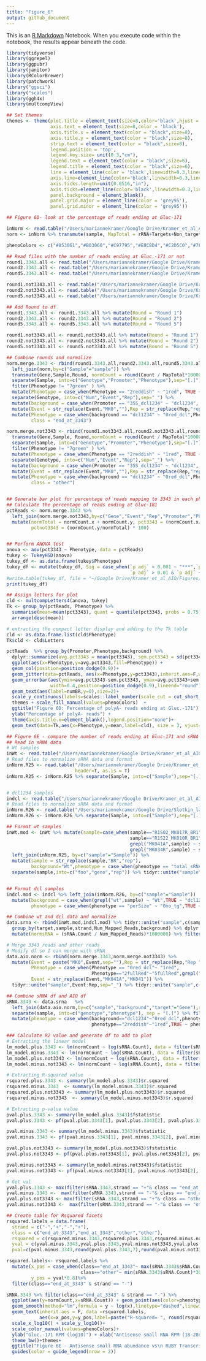 ```yaml
---
title: "Figure_6"
output: github_document
---
```


This is an [R Markdown](http://rmarkdown.rstudio.com) Notebook. When you execute code within the notebook, the results appear beneath the code. 


```r
library(tidyverse)
library(ggrepel)
library(ggpubr)
library(janitor)
library(RColorBrewer)
library(patchwork)
library("ggsci")
library("scales")
library(ggh4x)
library(multcompView)

```

```r
## Set themes
themes <- theme(plot.title = element_text(size=8,color='black',hjust = 0.5),
                axis.text = element_text(size=8,color = 'black'),
                axis.title.x = element_text(color = "black",size=8),
                axis.title.y = element_text(color = "black",size=8),
                strip.text = element_text(color = "black",size=8),
                legend.position = 'top',
                legend.key.size= unit(0.3,"cm"),
                legend.text = element_text(color = "black",size=6),
                legend.title = element_text(color = "black",size=6),
                line = element_line(color = 'black',linewidth=0.3,lineend="round"),
                axis.line=element_line(color='black',linewidth=0.3,lineend="round"),
                axis.ticks.length=unit(0.0516,"in"),
                axis.ticks=element_line(color='black',linewidth=0.3,lineend="round"),
                panel.background = element_blank(),
                panel.grid.major = element_line(color = 'grey95'),
                panel.grid.minor = element_line(color = 'grey95'))
```

```r
## Figure 6D- look at the percentage of reads ending at Gluc-171

inNorm <- read.table("/Users/mariannekramer/Google Drive/Kramer_et_al_AIO/Figures/ruby_aio_read_Count/number_reads_mapped.ruby_rounds1235.txt",header = TRUE)
norm <- inNorm %>% transmute(sample, MapTotal = rRNA+Targets+Non_targets)

phenoColors <- c("#853061","#B03060","#C97795","#E8C8D4","#C2D5C0","#7FA779","#006400")

## Read files with the number of reads ending at Gluc.-171 or not
round1.3343.all <- read.table("/Users/mariannekramer/Google Drive/Kramer_et_al_AIO/Figures/ruby_aio_read_Count/end_at_3343/all.non_pA.filtered.rRNA_free.mapped_to_targets.RUBY_end_at_3343.counts.ruby_round1.final.txt", col.names=c("Count","Gene","Sample"), as.is = T)
round2.3343.all <- read.table("/Users/mariannekramer/Google Drive/Kramer_et_al_AIO/Figures/ruby_aio_read_Count/end_at_3343/all.non_pA.filtered.rRNA_free.mapped_to_targets.RUBY_end_at_3343.counts.ruby_round2.final.txt", col.names=c("Count","Gene","Sample"), as.is = T)
round5.3343.all <- read.table("/Users/mariannekramer/Google Drive/Kramer_et_al_AIO/Figures/ruby_aio_read_Count/end_at_3343/all.non_pA.filtered.rRNA_free.mapped_to_targets.RUBY_end_at_3343.counts.ruby_round5.final.txt", col.names=c("Count","Gene","Sample"), as.is = T)

round1.not3343.all <- read.table("/Users/mariannekramer/Google Drive/Kramer_et_al_AIO/Figures/ruby_aio_read_Count/end_at_3343/all.non_pA.filtered.rRNA_free.mapped_to_targets.RUBY_not_end_at_3343.counts.ruby_round1.final.txt", col.names=c("Count","Gene","Sample"), as.is = T)
round2.not3343.all <- read.table("/Users/mariannekramer/Google Drive/Kramer_et_al_AIO/Figures/ruby_aio_read_Count/end_at_3343/all.non_pA.filtered.rRNA_free.mapped_to_targets.RUBY_not_end_at_3343.counts.ruby_round2.final.txt", col.names=c("Count","Gene","Sample"), as.is = T)
round5.not3343.all <- read.table("/Users/mariannekramer/Google Drive/Kramer_et_al_AIO/Figures/ruby_aio_read_Count/end_at_3343/all.non_pA.filtered.rRNA_free.mapped_to_targets.RUBY_not_end_at_3343.counts.ruby_round5.final.txt", col.names=c("Count","Gene","Sample"), as.is = T)

## Add Round to df
round1.3343.all <- round1.3343.all %>% mutate(Round = "Round 1")
round2.3343.all <- round2.3343.all %>% mutate(Round = "Round 2")
round5.3343.all <- round5.3343.all %>% mutate(Round = "Round 5")

round1.not3343.all <- round1.not3343.all %>% mutate(Round = "Round 1")
round2.not3343.all <- round2.not3343.all %>% mutate(Round = "Round 2")
round5.not3343.all <- round5.not3343.all %>% mutate(Round = "Round 5")

## Combine rounds and normalize 
norm.merge.3343 <- rbind(round1.3343.all,round2.3343.all,round5.3343.all)  %>% 
  left_join(norm,by=c("Sample"="sample")) %>%
  transmute(Gene,Sample,Round, normCount = round(Count / MapTotal*1000000,2)) %>%
  separate(Sample, into=c("Genotype","Promoter","Phenotype"),sep="[.]") %>% 
  filter(Phenotype != "7green" ) %>% 
  mutate(Phenotype = case_when(Phenotype == "2reddish" ~ "1red", TRUE ~ Phenotype)) %>%
  separate(Genotype, into=c("Num","Event","Rep"),sep="_") %>% 
  mutate(background = case_when(Promoter == "35S_dcl1234" ~ "dcl1234", TRUE ~ "Wt")) %>%
  mutate(Event = str_replace(Event,"MK0",""),Rep = str_replace(Rep,"rep","Rep ")) %>% select(!Num) %>%
  mutate(Phenotype = case_when(background == "dcl1234" ~ "0red_dcl",Phenotype == "5fullRed" ~"2fullRed", TRUE ~ Phenotype),
         class = "end_at_3343")

norm.merge.not3343 <- rbind(round1.not3343.all,round2.not3343.all,round5.not3343.all)  %>% left_join(norm,by=c("Sample"="sample")) %>%
  transmute(Gene,Sample, Round,normCount = round(Count / MapTotal*1000000,2)) %>%
  separate(Sample, into=c("Genotype","Promoter","Phenotype"),sep="[.]") %>% 
  filter(Phenotype != "7green" ) %>%
  mutate(Phenotype = case_when(Phenotype == "2reddish" ~ "1red", TRUE ~ Phenotype)) %>%
  separate(Genotype, into=c("Num","Event","Rep"),sep="_") %>% 
  mutate(background = case_when(Promoter == "35S_dcl1234" ~ "dcl1234", TRUE ~ "Wt")) %>%
  mutate(Event = str_replace(Event,"MK0",""),Rep = str_replace(Rep,"rep","Rep ")) %>% select(!Num) %>%
  mutate(Phenotype = case_when(background == "dcl1234" ~ "0red_dcl",Phenotype == "5fullRed" ~"2fullRed", TRUE ~ Phenotype),
         class = "other")


## Generate bar plot for percentage of reads mapping to 3343 in each phenotype
## Calculate the percentage of reads ending at Gluc-181
pctReads <- norm.merge.3343 %>% 
  left_join(norm.merge.not3343,by=c("Gene","Event","Rep","Promoter","Phenotype","background")) %>% 
  mutate(normTotal = normCount.x + normCount.y, pct3343 = (normCount.x/normTotal) * 100,
         pctnot3343 = (normCount.y/normTotal) * 100)


## Perform ANOVA test
anova <- aov(pct3343 ~ Phenotype, data = pctReads)
tukey <- TukeyHSD(anova)
tukey_df <- as.data.frame(tukey$Phenotype)
tukey_df <- mutate(tukey_df, Sig = case_when(`p adj` < 0.001 ~ "***",`p adj` > 0.001 & `p adj` < 0.01 ~ "**",
                                             `p adj` > 0.01 & `p adj` < 0.05 ~ "*", TRUE ~ "NS"))
#write.table(tukey_df, file = "~/Google Drive/Kramer_et_al_AIO/Figures/ruby_aio_read_Count/end_at_3343/number_reads_ending_at_3343.all.pct.ANOVA.tukey.txt", quote=F, row.names = T, col.names=T, sep= "\t")
print(tukey_df)

## Assign letters for plot
cld <- multcompLetters4(anova, tukey)
Tk <- group_by(pctReads, Phenotype) %>%
  summarise(mean=mean(pct3343), quant = quantile(pct3343, probs = 0.75)) %>%
  arrange(desc(mean))

# extracting the compact letter display and adding to the Tk table
cld <- as.data.frame.list(cld$Phenotype)
Tk$cld <- cld$Letters

pctReads  %>% group_by(Promoter,Phenotype,background) %>% 
  dplyr::summarize(avg.pct3343 = mean(pct3343), sem.pct3343 = sd(pct3343)/sqrt(n()),numBR=n()) %>%
  ggplot(aes(x=Phenotype,y=avg.pct3343,fill=Phenotype)) + 
  geom_col(position=position_dodge(0.9))+ 
  geom_jitter(data=pctReads, aes(x=Phenotype,y=pct3343),inherit.aes=F,width =0.2,size=0.5)+ 
  geom_errorbar(aes(ymin=avg.pct3343-sem.pct3343, ymax=avg.pct3343+sem.pct3343),
                width=0.4,position=position_dodge(0.9),lineend="round")+
  geom_text(aes(label=numBR,y=0),size=2)+
  scale_y_continuous(labels=scales::label_number(scale_cut = cut_short_scale())) +
  themes + scale_fill_manual(values=phenoColors)  + 
  ggtitle("Figure 6D: Percentage of polyA- reads ending at Gluc.-171") + 
  ylab("Percentage of polyA- reads") +
  theme(axis.title.x=element_blank(),legend.position="none")+
  geom_text(data=Tk,aes(x=Phenotype,y=mean,label=cld), size = 3, vjust=-1, hjust =-1)

```

```r
## Figure 6E - compare the number of reads ending at Gluc-171 and sRNA levels
## Read in sRNA data
# Wt samples
inWt <- read.table("/Users/mariannekramer/Google Drive/Kramer_et_al_AIO/Figures/ruby_srna/all_samples.ruby_round1_2.total_sRNA_counts.perSize.txt", col.names = c("count","target","size","strand", "sample","phenotype"), as.is = T)
# Read files to normalize sRNA data and format
inNorm.R25 <- read.table("/Users/mariannekramer/Google Drive/Kramer_et_al_AIO/Figures/ruby_srna/number_mapped_reads.R25.txt", 
                         header=T, as.is = T)
inNorm.R25 <- inNorm.R25 %>% separate(Sample, into=c("Sample"),sep="[.]")


# dcl1234 samples
indcl <- read.table("/Users/mariannekramer/Google Drive/Kramer_et_al_AIO/Figures/ruby_srna/all_samples.ruby_round5.total_sRNA_counts.perSize.txt",col.names=c("count","target","size","strand","sample","phenotype"))
# Read files to normalize sRNA data and format
inNorm.R26 <- read.table("/Users/mariannekramer/Google Drive/Slotkin_lab_projects/R26/number_mapped_reads.R26.txt",header=T)
inNorm.R26 <- inNorm.R26 %>% separate(Sample, into=c("Sample"),sep="[.]")

## Format wt samples
inWt.mod <- inWt %>% mutate(sample=case_when(sample=="R1S02_MK017R_BR1"~"R1S02_MK017_BR1",
                                             sample=="R1S22_MK010R_BR1"~"R1S22_MK010_BR1",
                                             grepl("MK041A",sample) ~ str_replace(sample, "MK041A","MK041"),
                                             grepl("MK034R",sample) ~ str_replace(sample, "MK034R","MK034"),TRUE ~ sample)) %>% 
  left_join(inNorm.R25, by=c("sample"="Sample")) %>% 
  mutate(sample = str_replace(sample,"BR","rep"),
         background="Wt",phenotype = case_when(phenotype == "total_sRNA_counts"~ "0no_tg",TRUE ~ phenotype)) %>%
  separate(sample,into=c("foo","geno","rep")) %>% tidyr::unite("sample",geno:rep,sep="_") %>% select(!foo)


## Format dcl samples
indcl.mod <- indcl %>% left_join(inNorm.R26, by=c("sample"="Sample"))  %>% filter(!grepl("MK016",sample)) %>% 
  mutate(background = case_when(grepl("wt",sample) ~ "Wt",TRUE ~ "dcl1234"), 
         phenotype = case_when(phenotype == "perSize" ~ "0no_tg",TRUE ~ phenotype))

## Combine wt and dcl data and normalize
data.srna <- rbind(inWt.mod,indcl.mod) %>% tidyr::unite("sample",c(sample:phenotype),sep=".")%>% 
  group_by(target,sample,strand,Num_Mapped_Reads,background) %>% dplyr::summarize(sRNA.Count = sum(count)) %>%
  mutate(normsRNA = (sRNA.Count / Num_Mapped_Reads)*1000000) %>% filter(grepl("MK",sample))

# Merge 3343 reads and other reads
# Modify df so I can merge with sRNA
data.aio.norm <- rbind(norm.merge.3343,norm.merge.not3343) %>% 
  mutate(Event = paste("MK0",Event,sep=""),Rep = str_replace(Rep,"Rep ","rep"),
         Phenotype = case_when(Phenotype == "0red_dcl"~ "1red",
                               Phenotype=="2fullRed"~"5fullRed",grepl("MK034",Event)~"2reddish",TRUE ~ Phenotype),
         Event = str_replace(Event,"MK041A","MK041")) %>% 
  tidyr::unite("sample",Event:Rep,sep="_") %>% tidyr::unite("sample",c(sample,Phenotype),sep=".") 

## Combine sRNA df and AIO df
sRNA.3343 <- data.srna   %>%
  left_join(data.aio.norm,by=c("sample","background","target"="Gene"),relationship = "many-to-many") %>%
  separate(sample, into=c("genotype","phenotype"), sep = "[.]") %>% filter(phenotype!="0no_tg") %>% 
  mutate(phenotype = case_when(background=="dcl1234"~"0red_dcl",phenotype == "5fullRed"~"2fullRed",
                               phenotype=="2reddish"~"1red",TRUE ~ phenotype))

### Calculate R2 value and generate df to add to plot
# Extracting the linear model
lm_model.plus.3343 <- lm(normCount ~ log(sRNA.Count), data = filter(sRNA.3343,strand =="+" & class == "end_at_3343"))
lm_model.minus.3343 <- lm(normCount ~ log(sRNA.Count), data = filter(sRNA.3343,strand =="-"& class == "end_at_3343"))
lm_model.plus.not3343 <- lm(normCount ~ log(sRNA.Count), data = filter(sRNA.3343,strand =="+"& class == "other"))
lm_model.minus.not3343 <- lm(normCount ~ log(sRNA.Count), data = filter(sRNA.3343,strand =="-"& class == "other"))

# Extracting R-squared value
rsquared.plus.3343 <- summary(lm_model.plus.3343)$r.squared
rsquared.minus.3343  <- summary(lm_model.minus.3343)$r.squared
rsquared.plus.not3343 <- summary(lm_model.plus.not3343)$r.squared
rsquared.minus.not3343  <- summary(lm_model.minus.not3343)$r.squared

# Extracting p-value value
pval.plus.3343 <- summary(lm_model.plus.3343)$fstatistic
pval.plus.3343 <- pf(pval.plus.3343[1], pval.plus.3343[2], pval.plus.3343[3], lower.tail = FALSE)

pval.minus.3343 <- summary(lm_model.minus.3343)$fstatistic
pval.minus.3343 <- pf(pval.minus.3343[1], pval.minus.3343[2], pval.minus.3343[3], lower.tail = FALSE)

pval.plus.not3343 <- summary(lm_model.plus.not3343)$fstatistic
pval.plus.not3343 <- pf(pval.plus.not3343[1], pval.plus.not3343[2], pval.plus.not3343[3], lower.tail = FALSE)

pval.minus.not3343 <- summary(lm_model.minus.not3343)$fstatistic
pval.minus.not3343 <- pf(pval.minus.not3343[1], pval.minus.not3343[2], pval.minus.not3343[3], lower.tail = FALSE)

# Get val
yval.plus.3343 <- max(filter(sRNA.3343,strand == "+"& class == "end_at_3343")$normCount)
yval.minus.3343 <-  max(filter(sRNA.3343,strand == "-"& class == "end_at_3343")$normCount)
yval.plus.not3343 <- max(filter(sRNA.3343,strand == "+"& class == "other")$normCount)
yval.minus.not3343 <-  max(filter(sRNA.3343,strand == "-"& class == "other")$normCount)

## Create table for Rsquared facets
rsquared.labels = data.frame(
  strand = c("-","+","-","+"),
  class = c("end_at_3343","end_at_3343","other","other"),
  rsquared = c(rsquared.minus.3343,rsquared.plus.3343,rsquared.minus.not3343,rsquared.plus.not3343),
  yval = c(yval.minus.3343,yval.plus.3343,yval.minus.not3343,yval.plus.not3343),
  pval=c(pval.minus.3343,round(pval.plus.3343,7),round(pval.minus.not3343,4),round(pval.plus.not3343,4)))

rsquared.labels<- rsquared.labels %>% 
  mutate(x_pos = case_when(class=="end_at_3343"~ max(sRNA.3343$sRNA.Count)*0.1,
                           class=="other"~ min(sRNA.3343$sRNA.Count)*3000),
         y_pos = yval*0.8)%>% 
  filter(class=="end_at_3343" & strand == "-")

sRNA.3343 %>% filter(class=="end_at_3343" & strand == "-") %>% 
  ggplot(aes(y=normCount,x=sRNA.Count)) + geom_point(aes(color=phenotype)) + 
  geom_smooth(method="lm",formula = y ~ log(x),linetype="dashed",linewidth=0.5,lineend="round")+
  geom_text(inherit.aes = F, data =rsquared.labels, 
            aes(x=x_pos,y=y_pos,label=paste("R-squared= ", round(rsquared,2),"\n","p-value = ",round(pval,10),sep="")),size=2)+
  scale_x_log10() + scale_y_log10()+
  scale_color_manual(values=phenoColors)+ 
  ylab("Gluc.-171 RPM (log10)") + xlab("Antisense small RNA RPM (18-28nt) (log10)")+
  theme_bw()+themes+
  ggtitle("Figure 6E - Antisense small RNA abundance vs\n RUBY Transcript - Gluc.-171")+
  guides(color = guide_legend(nrow = 2))
  
```

